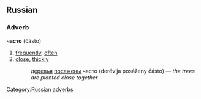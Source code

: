 ==Russian==
[[Category:Russian adverbs]]
===Adverb===
'''часто''' (částo)

# [[frequently]], [[often]]
# [[close]], [[thickly]]
#:[[дерево|деревья]] [[сажать|посажены]] часто (derév’ja posáženy částo) — ''the trees are planted close together''